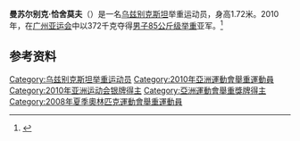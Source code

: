 {{MedalTableTop}}
{{MedalSport | 男子[[举重|举重]]}}
{{MedalCountry | {{UZB}}}}
{{MedalCompetition|[[亚运会|亚运会]]}}
{{MedalSilver|[[2010年亚洲运动会|2010年广州]]|[[2010年亚洲运动会举重比赛_-_男子85公斤级|85公斤级]]}}
{{MedalBottom}}
'''曼苏尔别克·恰舍莫夫'''（{{bd|1983年|6月22日}}）是一名[[乌兹别克斯坦|乌兹别克斯坦]]举重运动员，身高1.72米。2010年，在[[广州亚运会|广州亚运会]]中以372千克夺得[[2010年亚洲运动会举重比赛_-_男子85公斤级|男子85公斤级举重]]亚军。<ref>{{cite web|url=http://www.gz2010.cn/info/CHN_CHN/ZB/ZBB101A_WL@@@@@@@@@@@@@@@CHN_number=293004.html | language=zh-hans | title=曼苏尔别克·恰舍莫夫 - 简历  |publisher=2010年广州亚运会官方网站 |accessdate=2011-08-13 }}</ref>

==参考资料==
<references />

[[Category:乌兹别克斯坦举重运动员|Category:乌兹别克斯坦举重运动员]]
[[Category:2010年亞洲運動會舉重運動員|Category:2010年亞洲運動會舉重運動員]]
[[Category:2010年亚洲运动会银牌得主|Category:2010年亚洲运动会银牌得主]]
[[Category:亞洲運動會舉重獎牌得主|Category:亞洲運動會舉重獎牌得主]]
[[Category:2008年夏季奧林匹克運動會舉重運動員|Category:2008年夏季奧林匹克運動會舉重運動員]]